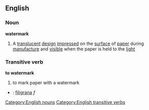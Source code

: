 ==English==
===Noun===
'''watermark'''
#A [[translucent]] [[design]] [[impressed]] on the [[surface]] of [[paper]] during [[manufacture]] and [[visible]] when the paper is held to the [[light]]
===Transitive verb===
'''to watermark'''
#to mark paper with a watermark
[[Category:English nouns]]
[[Category:English transitive verbs]]



<!--languages from A to I go here-->
*{{it}}: [[filigrana]] ''f''
